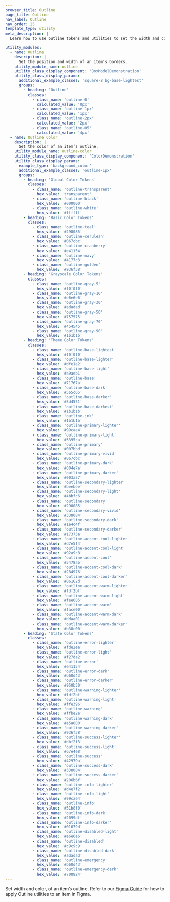 ```yaml
---
browser_title: Outline
page_title: Outline
nav_label: Outline
nav_order: 25
template_type: utility
meta_description: |
  Learn how to use outline tokens and utilities to set the width and color of an item's outline.

utility_modules:
  - name: Outline
    description: |
      Set the position and width of an item’s borders.
    utility_module_name: outline
    utility_class_display_component: 'BoxModelDemonstration'
    utility_class_display_params:
      additional_example_classes: 'square-8 bg-base-lightest'
      groups:
        - heading: 'Outline'
          classes:
            - class_name: 'outline-0'
              calculated_value: '0px'
            - class_name: 'outline-1px'
              calculated_value: '1px'
            - class_name: 'outline-2px'
              calculated_value: '2px'
            - class_name: 'outline-05'
              calculated_value: '4px'
  - name: Outline Color
    description: |
      Set the color of an item’s outline.
    utility_module_name: outline-color
    utility_class_display_component: 'ColorDemonstration'
    utility_class_display_params:
      example_type: 'background_color'
      additional_example_classes: 'outline-1px'
      groups:
        - heading: 'Global Color Tokens'
          classes:
            - class_name: 'outline-transparent'
              hex_value: 'transparent'
            - class_name: 'outline-black'
              hex_value: '#000000'
            - class_name: 'outline-white'
              hex_value: '#ffffff'
        - heading: 'Basic Color Tokens'
          classes:
            - class_name: 'outline-teal'
              hex_value: '#298085'
            - class_name: 'outline-cerulean'
              hex_value: '#067cbc'
            - class_name: 'outline-cranberry'
              hex_value: '#e41154'
            - class_name: 'outline-navy'
              hex_value: '#4177c3'
            - class_name: 'outline-golden'
              hex_value: '#936f38'
        - heading: 'Grayscale Color Tokens'
          classes:
            - class_name: 'outline-gray-5'
              hex_value: '#f0f0f0'
            - class_name: 'outline-gray-10'
              hex_value: '#e6e6e6'
            - class_name: 'outline-gray-30'
              hex_value: '#adadad'
            - class_name: 'outline-gray-50'
              hex_value: '#757575'
            - class_name: 'outline-gray-70'
              hex_value: '#454545'
            - class_name: 'outline-gray-90'
              hex_value: '#1b1b1b'
        - heading: 'Theme Color Tokens'
          classes:
            - class_name: 'outline-base-lightest'
              hex_value: '#f0f0f0'
            - class_name: 'outline-base-lighter'
              hex_value: '#dfe1e2'
            - class_name: 'outline-base-light'
              hex_value: '#a9aeb1'
            - class_name: 'outline-base'
              hex_value: '#71767a'
            - class_name: 'outline-base-dark'
              hex_value: '#565c65'
            - class_name: 'outline-base-darker'
              hex_value: '#3d4551'
            - class_name: 'outline-base-darkest'
              hex_value: '#1b1b1b'
            - class_name: 'outline-ink'
              hex_value: '#1b1b1b'
            - class_name: 'outline-primary-lighter'
              hex_value: '#99cae4'
            - class_name: 'outline-primary-light'
              hex_value: '#3395ca'
            - class_name: 'outline-primary'
              hex_value: '#007bbd'
            - class_name: 'outline-primary-vivid'
              hex_value: '#067cbc'
            - class_name: 'outline-primary-dark'
              hex_value: '#004e7a'
            - class_name: 'outline-primary-darker'
              hex_value: '#003a57'
            - class_name: 'outline-secondary-lighter'
              hex_value: '#beebee'
            - class_name: 'outline-secondary-light'
              hex_value: '#4bbfc6'
            - class_name: 'outline-secondary'
              hex_value: '#298085'
            - class_name: 'outline-secondary-vivid'
              hex_value: '#338084'
            - class_name: 'outline-secondary-dark'
              hex_value: '#1e4c4f'
            - class_name: 'outline-secondary-darker'
              hex_value: '#17373a'
            - class_name: 'outline-accent-cool-lighter'
              hex_value: '#d7e5f4'
            - class_name: 'outline-accent-cool-light'
              hex_value: '#92a9c8'
            - class_name: 'outline-accent-cool'
              hex_value: '#5478ab'
            - class_name: 'outline-accent-cool-dark'
              hex_value: '#284976'
            - class_name: 'outline-accent-cool-darker'
              hex_value: '#06162d'
            - class_name: 'outline-accent-warm-lighter'
              hex_value: '#fdf2bf'
            - class_name: 'outline-accent-warm-light'
              hex_value: '#fee685'
            - class_name: 'outline-accent-warm'
              hex_value: '#face00'
            - class_name: 'outline-accent-warm-dark'
              hex_value: '#ddaa01'
            - class_name: 'outline-accent-warm-darker'
              hex_value: '#b38c00'
        - heading: 'State Color Tokens'
          classes:
            - class_name: 'outline-error-lighter'
              hex_value: '#fde2ea'
            - class_name: 'outline-error-light'
              hex_value: '#f27da2'
            - class_name: 'outline-error'
              hex_value: '#e41154'
            - class_name: 'outline-error-dark'
              hex_value: '#b60d43'
            - class_name: 'outline-error-darker'
              hex_value: '#950b30'
            - class_name: 'outline-warning-lighter'
              hex_value: '#fdf2bf'
            - class_name: 'outline-warning-light'
              hex_value: '#ffe396'
            - class_name: 'outline-warning'
              hex_value: '#ffbe2e'
            - class_name: 'outline-warning-dark'
              hex_value: '#e5a000'
            - class_name: 'outline-warning-darker'
              hex_value: '#936f38'
            - class_name: 'outline-success-lighter'
              hex_value: '#dbf2f3'
            - class_name: 'outline-success-light'
              hex_value: '#67e4e8'
            - class_name: 'outline-success'
              hex_value: '#42979a'
            - class_name: 'outline-success-dark'
              hex_value: '#338084'
            - class_name: 'outline-success-darker'
              hex_value: '#206b6f'
            - class_name: 'outline-info-lighter'
              hex_value: '#d4e7f2'
            - class_name: 'outline-info-light'
              hex_value: '#99cae4'
            - class_name: 'outline-info'
              hex_value: '#51b8f0'
            - class_name: 'outline-info-dark'
              hex_value: '#2099df'
            - class_name: 'outline-info-darker'
              hex_value: '#01679d'
            - class_name: 'outline-disabled-light'
              hex_value: '#e6e6e6'
            - class_name: 'outline-disabled'
              hex_value: '#c9c9c9'
            - class_name: 'outline-disabled-dark'
              hex_value: '#adadad'
            - class_name: 'outline-emergency'
              hex_value: '#b60d43'
            - class_name: 'outline-emergency-dark'
              hex_value: '#700824'
---
```


Set width and color, of an item’s outline. Refer to our [Figma Guide](/get-started/figma-guide) for how to apply Outline utilities to an item in Figma.
